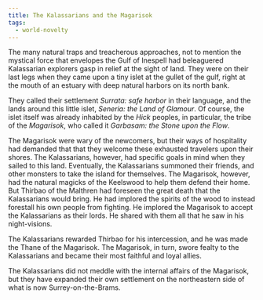 ```yaml
---
title: The Kalassarians and the Magarisok
tags:
  - world-novelty
---
```


The many natural traps and treacherous approaches, not to mention the mystical
force that envelopes the Gulf of Inespell had beleaguered Kalassarian explorers
gasp in relief at the sight of land. They were on their last legs when they came
upon a tiny islet at the gullet of the gulf, right at the mouth of an estuary
with deep natural harbors on its north bank.

They called their settlement *Surrata: safe harbor* in their language, and the
lands around this little islet, *Seneria: the Land of Glamour*. Of course, the
islet itself was already inhabited by the *Hick* peoples, in particular, the
tribe of the *Magarisok*, who called it *Garbasam: the Stone upon the Flow*.

The Magarisok were wary of the newcomers, but their ways of hospitality had
demanded that that they welcome these exhausted travelers upon their shores. The
Kalassarians, however, had specific goals in mind when they sailed to this land.
Eventually, the Kalassarians summoned their friends, and other monsters to take
the island for themselves. The Magarisok, however, had the natural magicks of
the Keelswood to help them defend their home. But Thirbao of the Malthren had
foreseen the great death that the Kalassarians would bring. He had implored the
spirits of the wood to instead forestall his own people from fighting. He
implored the Magarisok to accept the Kalassarians as their lords. He shared with
them all that he saw in his night-visions.

The Kalassarians rewarded Thirbao for his intercession, and he was made the
Thane of the Magarisok. The Magarisok, in turn, swore fealty to the Kalassarians
and became their most faithful and loyal allies.

The Kalassarians did not meddle with the internal affairs of the Magarisok, but
they have expanded their own settlement on the northeastern side of what is now
Surrey-on-the-Brams.
